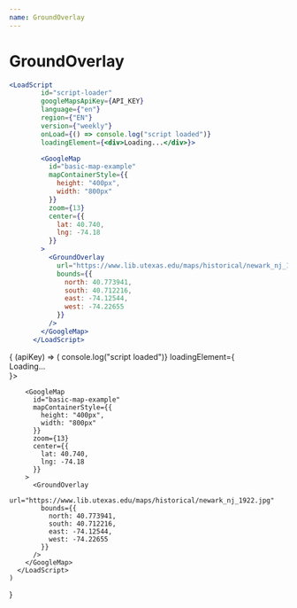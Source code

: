 ```yaml
---
name: GroundOverlay
---
```



# GroundOverlay

```jsx
<LoadScript
        id="script-loader"
        googleMapsApiKey={API_KEY}
        language={"en"}
        region={"EN"}
        version={"weekly"}
        onLoad={() => console.log("script loaded")}
        loadingElement={<div>Loading...</div>}>

        <GoogleMap
          id="basic-map-example"
          mapContainerStyle={{
            height: "400px",
            width: "800px"
          }}
          zoom={13}
          center={{
            lat: 40.740,
            lng: -74.18
          }}
        >
          <GroundOverlay 
            url="https://www.lib.utexas.edu/maps/historical/newark_nj_1922.jpg"
            bounds={{
              north: 40.773941,
              south: 40.712216,
              east: -74.12544,
              west: -74.22655
            }}
          />
        </GoogleMap>
      </LoadScript>
```

<WithApiKey>
  {
    (apiKey) => (
      <LoadScript
        id="script-loader"
        googleMapsApiKey={apiKey}
        language={"en"}
        region={"EN"}
        version={"weekly"}
        onLoad={() => console.log("script loaded")}
        loadingElement={<div>Loading...</div>}>

        <GoogleMap
          id="basic-map-example"
          mapContainerStyle={{
            height: "400px",
            width: "800px"
          }}
          zoom={13}
          center={{
            lat: 40.740,
            lng: -74.18
          }}
        >
          <GroundOverlay 
            url="https://www.lib.utexas.edu/maps/historical/newark_nj_1922.jpg"
            bounds={{
              north: 40.773941,
              south: 40.712216,
              east: -74.12544,
              west: -74.22655
            }}
          />
        </GoogleMap>
      </LoadScript> 
    )
  }
</WithApiKey>